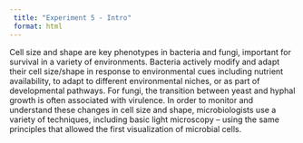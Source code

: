 ```yaml
---
 title: "Experiment 5 - Intro"
 format: html
---
```


Cell size and shape are key phenotypes in bacteria and fungi, important for survival in a variety of environments. Bacteria actively modify and adapt their cell size/shape in response to environmental cues including nutrient availability, to adapt to different environmental niches, or as part of developmental pathways. For fungi, the transition between yeast and hyphal growth is often associated with virulence. In order to monitor and understand these changes in cell size and shape, microbiologists use a variety of techniques, including basic light microscopy – using the same principles that allowed the first visualization of microbial cells. 


